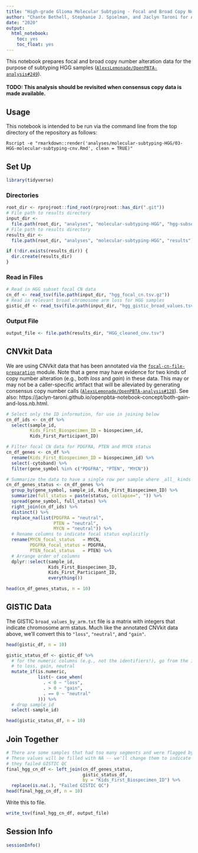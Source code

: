 ```yaml
---
title: "High-grade Glioma Molecular Subtyping - Focal and Broad Copy Number Alterations"
author: "Chante Bethell, Stephanie J. Spielman, and Jaclyn Taroni for ALSF CCDL"
date: "2020"
output:
  html_notebook:
    toc: yes
    toc_float: yes
---
```


This notebook prepares focal and broad copy number alteration data for the 
purpose of subtyping HGG samples 
([`AlexsLemonade/OpenPBTA-analysis#249`](https://github.com/AlexsLemonade/OpenPBTA-analysis/issues/249)).

#### TODO: This analysis should be revisited when consensus copy data is made available.

## Usage

This notebook is intended to be run via the command line from the top directory
of the repository as follows:

`Rscript -e "rmarkdown::render('analyses/molecular-subtyping-HGG/03-HGG-molecular-subtyping-cnv.Rmd', clean = TRUE)"`

## Set Up

```r
library(tidyverse)
```

### Directories

```r
root_dir <- rprojroot::find_root(rprojroot::has_dir(".git"))
# File path to results directory
input_dir <-
  file.path(root_dir, "analyses", "molecular-subtyping-HGG", "hgg-subset")
# File path to results directory
results_dir <-
  file.path(root_dir, "analyses", "molecular-subtyping-HGG", "results")

if (!dir.exists(results_dir)) {
  dir.create(results_dir)
}
```

### Read in Files

```r
# Read in HGG subset focal CN data
cn_df <- read_tsv(file.path(input_dir, "hgg_focal_cn.tsv.gz"))
# Read in relevant broad chromosome arm loss for HGG samples
gistic_df <- read_tsv(file.path(input_dir, "hgg_gistic_broad_values.tsv"))
```

### Output File

```r
output_file <- file.path(results_dir, "HGG_cleaned_cnv.tsv")
```

## CNVkit Data

We are using CNVkit data that has been annotated via the [`focal-cn-file-preparation`](../focal-cn-file-preparation/) module.
Note that a gene may have evidence for two kinds of copy number alteration (e.g., both _loss_ and _gain_) in these data.
This may or may not be a caller-specific artifact that will be alleviated by generating consensus copy number calls 
([`AlexsLemonade/OpenPBTA-analysis#128`](https://github.com/AlexsLemonade/OpenPBTA-analysis/issues/128)).
See also: https://jaclyn-taroni.github.io/openpbta-notebook-concept/both-gain-and-loss.nb.html.



```r
# Select only the ID information, for use in joining below
cn_df_ids <- cn_df %>%  
  select(sample_id, 
         Kids_First_Biospecimen_ID = biospecimen_id,
         Kids_First_Participant_ID)

# Filter focal CN data for PDGFRA, PTEN and MYCN status
cn_df_genes <- cn_df %>%
  rename(Kids_First_Biospecimen_ID = biospecimen_id) %>%
  select(-cytoband) %>%
  filter(gene_symbol %in% c("PDGFRA", "PTEN", "MYCN"))

# Summarize the data to have a single row per sample where _all_ kinds of copy number alterations are present.
cn_df_genes_status <- cn_df_genes %>% 
  group_by(gene_symbol, sample_id, Kids_First_Biospecimen_ID) %>% 
  summarize(full_status = paste(status, collapse=", ")) %>% 
  spread(gene_symbol, full_status) %>% 
  right_join(cn_df_ids) %>%
  distinct() %>%
  replace_na(list(PDGFRA = "neutral", 
                  PTEN = "neutral", 
                  MYCN = "neutral")) %>% 
  # Rename columns to indicate focal status explicitly
  rename(MYCN_focal_status   = MYCN, 
         PDGFRA_focal_status = PDGFRA,
         PTEN_focal_status   = PTEN) %>%
  # Arrange order of columns
  dplyr::select(sample_id, 
                Kids_First_Biospecimen_ID, 
                Kids_First_Participant_ID, 
                everything())

head(cn_df_genes_status, n = 10)
```


## GISTIC Data

The GISTIC `broad_values_by_arm.txt` file is a matrix with integers that indicate chromosome arm status. 
Much like the annotated CNVkit data above, we'll convert this to `"loss"`, `"neutral"`, and `"gain"`.

```r
head(gistic_df, n = 10) 
```

```r
gistic_status_df <- gistic_df %>%
  # for the numeric columns (e.g., not the identifiers!), go from the integers
  # to loss, gain, neutral
  mutate_if(is.numeric, 
            list(~ case_when(
              . < 0 ~ "loss",
              . > 0 ~ "gain",
              . == 0 ~ "neutral"
            ))) %>%
  # drop sample_id
  select(-sample_id)

head(gistic_status_df, n = 10)
```

## Join Together

```r
# There are some samples that had too many segments and were flagged by GISTIC
# These values will be filled with NA -- we'll change them to indicate that 
# they failed GISTIC QC
final_hgg_cn_df <- left_join(cn_df_genes_status,
                             gistic_status_df,
                             by = "Kids_First_Biospecimen_ID") %>%
  replace(is.na(.), "Failed GISTIC QC")
head(final_hgg_cn_df, n = 10)
```

Write this to file.

```r
write_tsv(final_hgg_cn_df, output_file)
```

## Session Info

```r
sessionInfo()
```

